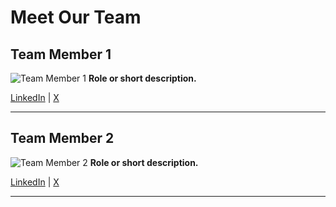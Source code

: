# Meet Our Team

## Team Member 1
![Team Member 1](path/to/photo1.jpg)
**Role or short description.**

[LinkedIn](https://www.linkedin.com/in/member1) | [X](https://x.com/member1)

---

## Team Member 2
![Team Member 2](path/to/photo2.jpg)
**Role or short description.**

[LinkedIn](https://www.linkedin.com/in/member2) | [X](https://x.com/member2)

---

<!-- Repeat for additional team members -->

